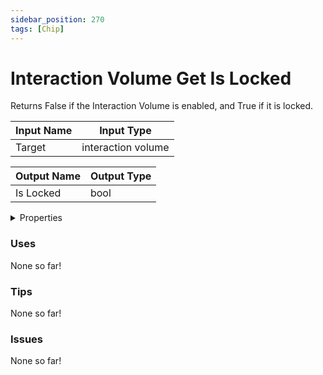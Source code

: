```yaml
---
sidebar_position: 270
tags: [Chip]
---
```


# Interaction Volume Get Is Locked

Returns False if the Interaction Volume is enabled, and True if it is locked.




<EsbSvg />

| Input Name | Input Type |
|-----------|-----------|
| Target | interaction volume |

| Output Name | Output Type |
|-----------|-----------|
| Is Locked | bool |


<details>
  <summary>Properties</summary>
  <div>
    <div>
    <table>
      <thead>
        <tr>
          <th>Is beta required?</th>
          <th>❌</th>
        </tr>
        <tr>
          <th>Is this chip a trolling risk?</th>
          <th>❌</th>
        </tr>
        <tr>
          <th>Chip UUID</th>
          <th>c536089c-e2c3-4a6a-a4fa-aba8dca6b810</th>
        </tr>
      </thead>
    </table>
    </div>
  </div>
</details>

### Uses

None so far!

### Tips

None so far!

### Issues

None so far!